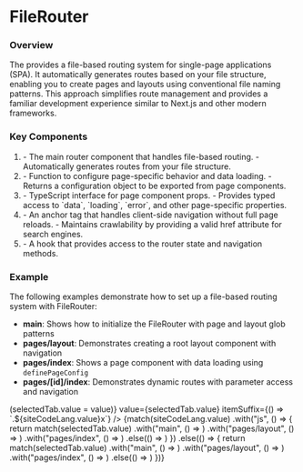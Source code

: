 


# FileRouter

### Overview

The <CodePreview data={fileRouterTypePreview} /> provides a file-based routing system for 
single-page applications (SPA). It automatically generates routes based on your file 
structure, enabling you to create pages and layouts using conventional file naming patterns. 
This approach simplifies route management and provides a familiar development experience 
similar to <ExternalLink href="https://nextjs.org/">Next.js</ExternalLink> and other modern frameworks.

### Key Components

1. <CodePreview data={fileRouterTypePreview} />
    - The main router component that handles file-based routing.
    - Automatically generates routes from your file structure.

2. <CodePreview data={definePageConfigTypePreview} />
    - Function to configure page-specific behavior and data loading.
    - Returns a configuration object to be exported from page components.

3. <CodePreview data={pagePropsTypePreview} />
    - TypeScript interface for page component props.
    - Provides typed access to `data`, `loading`, `error`, and other page-specific properties.

4. <CodePreview data={linkTypePreview} />
    - An anchor tag that handles client-side navigation without full page reloads.
    - Maintains crawlability by providing a valid href attribute for search engines.

5. <CodePreview data={useFileRouterTypePreview} />
    - A hook that provides access to the router state and navigation methods.

### Example

The following examples demonstrate how to set up a file-based routing system with FileRouter:

- **main**: Shows how to initialize the FileRouter with page and layout glob patterns
- **pages/layout**: Demonstrates creating a root layout component with navigation
- **pages/index**: Shows a page component with data loading using `definePageConfig`
- **pages/[id]/index**: Demonstrates dynamic routes with parameter access and navigation

<div>
  <div className="not-prose">
    <TabGroup
      items={tabs}
      onSelect={(value) => (selectedTab.value = value)}
      value={selectedTab.value}
      itemSuffix={() => `.${siteCodeLang.value}x`}
    />
    <CopyInnerText>
    {match(siteCodeLang.value)
        .with("js", () => { 
          return match(selectedTab.value)
            .with("main", () => <ExampleMain />)
            .with("pages/layout", () => <ExamplePagesLayout />)
            .with("pages/index", () => <ExamplePagesIndex />)
            .else(() => <ExamplePagesIdIndex />)
        })
        .else(() => {
          return match(selectedTab.value)
            .with("main", () => <ExampleMainTs />)
            .with("pages/layout", () => <ExamplePagesLayoutTs />)
            .with("pages/index", () => <ExamplePagesIndexTs />)
            .else(() => <ExamplePagesIdIndexTs />)
        })}
    </CopyInnerText>
  </div>
</div>
